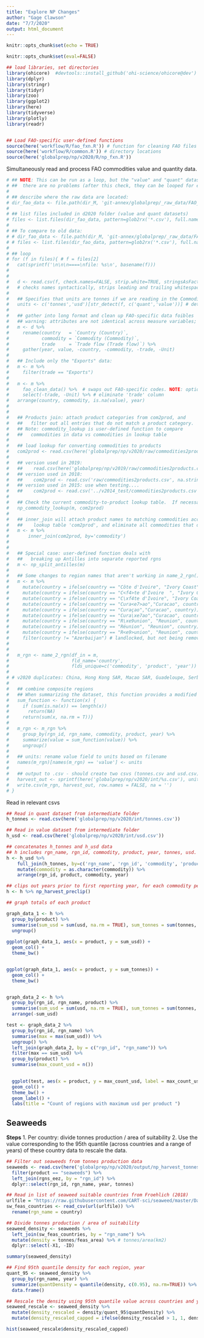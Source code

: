 ```yaml
---
title: "Explore NP Changes"
author: "Gage Clawson"
date: "7/7/2020"
output: html_document
---
```


```r
knitr::opts_chunk$set(echo = TRUE)
```

```r

knitr::opts_chunk$set(eval=FALSE)

## load libraries, set directories
library(ohicore)  #devtools::install_github('ohi-science/ohicore@dev')
library(dplyr)
library(stringr)
library(tidyr)
library(zoo)  
library(ggplot2)
library(here)
library(tidyverse)
library(plotly)
library(readr)


## Load FAO-specific user-defined functions
source(here('workflow/R/fao_fxn.R')) # function for cleaning FAO files
source(here('workflow/R/common.R')) # directory locations
source(here('globalprep/np/v2020/R/np_fxn.R'))

```


Simultaneously read and process FAO commodities value and quantity data.

```r

# ## NOTE: This can be run as a loop, but the "value" and "quant" datasets need to be run individually to make sure
# ##  there are no problems (after this check, they can be looped for efficiency)
# 
# ## describe where the raw data are located:
# dir_fao_data <- file.path(dir_M, 'git-annex/globalprep/_raw_data/FAO_commodities/d2020')
# 
# ## list files included in d2020 folder (value and quant datasets)
# files <- list.files(dir_fao_data, pattern=glob2rx('*.csv'), full.names=TRUE)
# 
# ## To compare to old data:
# # dir_fao_data <- file.path(dir_M, 'git-annex/globalprep/_raw_data/FAO_commodities/d2018')
# # files <- list.files(dir_fao_data, pattern=glob2rx('*.csv'), full.names=T)
# 
# ## loop
# for (f in files){ # f = files[2]
#   cat(sprintf('\n\n\n====\nfile: %s\n', basename(f)))
#   
#   
#   d <- read.csv(f, check.names=FALSE, strip.white=TRUE, stringsAsFactors = FALSE) # stringsAsFactors=T
#   # checks names syntactically, strips leading and trailing whitespace, prevents conversion of characters to factors 
#   
#   ## Specifies that units are tonnes if we are reading in the Commodities Quantity data csv, and usd if we are reading in the Commodities Value data csv
#   units <- c('tonnes','usd')[str_detect(f, c('quant','value'))] # detect unit name using lowercase American English
# 
#   ## gather into long format and clean up FAO-specific data foibles
#   ## warning: attributes are not identical across measure variables; they will be dropped: this is fine
#   m <- d %>% 
#     rename(country   = `Country (Country)`,
#            commodity = `Commodity (Commodity)`,
#            trade     = `Trade flow (Trade flow)`) %>%
#     gather(year, value, -country, -commodity, -trade, -Unit)
#   
#   ## Include only the "Exports" data:
#   m <- m %>%
#     filter(trade == "Exports")
# 
#   m <- m %>%
#     fao_clean_data() %>%  # swaps out FAO-specific codes. NOTE: optional parameter 'sub_0_0' can be passed to control how a '0 0' code is interpreted.
#     select(-trade, -Unit) %>% # eliminate 'trade' column
#   arrange(country, commodity, is.na(value), year)
# 
#   
#   ## Products join: attach product categories from com2prod, and
#   ##   filter out all entries that do not match a product category.
#   ## Note: commodity_lookup is user-defined function to compare 
#   ##   commodities in data vs commodities in lookup table
#   
#   ## load lookup for converting commodities to products
#   com2prod <- read.csv(here('globalprep/np/v2020/raw/commodities2products.csv'), na.strings='')
#   
#   ## version used in 2019:
#   ##    read.csv(here('globalprep/np/v2019/raw/commodities2products.csv'), na.strings='')
#   ## version used in 2018:
#   ##    com2prod <- read.csv('raw/commodities2products.csv', na.strings='')
#   ## version used in 2015: use when testing....
#   ##    com2prod <- read.csv('../v2014_test/commodities2products.csv', na.strings='')
#     
#   ## Check the current commodity-to-product lookup table.  If necessary, make changes to     "raw/commodities2products.csv"
#   np_commodity_lookup(m, com2prod)
#     
#   ## inner_join will attach product names to matching commodities according to
#   ##    lookup table 'com2prod', and eliminate all commodities that do not appear in the lookup table.
#   m <- m %>%
#       inner_join(com2prod, by='commodity')
#     
#     
#   ## Special case: user-defined function deals with 
#   ##   breaking up Antilles into separate reported rgns
#   m <- np_split_antilles(m)
#     
#   ## Some changes to region names that aren't working in name_2_rgn()
#   m <- m %>%
#     mutate(country = ifelse(country == "Côte d'Ivoire", "Ivory Coast", country)) %>%
#     mutate(country = ifelse(country == "C<f4>te d'Ivoire	", "Ivory Coast", country)) %>%
#     mutate(country = ifelse(country == "C\xf4te d'Ivoire", "Ivory Coast", country)) %>%
#     mutate(country = ifelse(country == "Cura<e7>ao","Curacao", country)) %>%
#     mutate(country = ifelse(country == "Curaçao","Curacao", country)) %>%
#     mutate(country = ifelse(country == "Cura\xe7ao","Curacao", country)) %>%
#     mutate(country = ifelse(country == "R\xe9union", "Reunion", country)) %>% 
#     mutate(country = ifelse(country == "Réunion", "Reunion", country)) %>% 
#     mutate(country = ifelse(country == "R<e9>union", "Reunion", country)) %>% 
#     filter(country != "Azerbaijan") # landlocked, but not being removed by name_2_rgn?
#                
#     
#   m_rgn <- name_2_rgn(df_in = m,
#                       fld_name='country', 
#                       flds_unique=c('commodity', 'product', 'year'))
#     
# # v2020 duplicates: China, Hong Kong SAR, Macao SAR, Guadeloupe, Serbia and Montenegro, etc - these are addressed below in the group_by/summarize pipe  
#   
#   ## combine composite regions
#   ## When summarizing the dataset, this function provides a modified way to sum the value column while maintaining NA values when both variables are NA (rather than turning to zero values). The function will sum non-NA values normally.
#   sum_function <- function(x) {
#     if (sum(is.na(x)) == length(x)) 
#       return(NA)
#     return(sum(x, na.rm = T))}
#   
#   m_rgn <- m_rgn %>%
#     group_by(rgn_id, rgn_name, commodity, product, year) %>%
#     summarize(value = sum_function(value)) %>%
#     ungroup()
# 
#   ## units: rename value field to units based on filename
#   names(m_rgn)[names(m_rgn) == 'value'] <- units  
#   
#   ## output to .csv - should create two csvs (tonnes.csv and usd.csv)
#   harvest_out <- sprintf(here('globalprep/np/v2020/int/%s.csv'), units)
#   write.csv(m_rgn, harvest_out, row.names = FALSE, na = '')
# }

```

Read in relevant csvs
```r
## Read in quant dataset from intermediate folder
h_tonnes <- read.csv(here('globalprep/np/v2020/int/tonnes.csv'))

## Read in value dataset from intermediate folder
h_usd <- read.csv(here('globalprep/np/v2020/int/usd.csv'))

## concatenates h_tonnes and h_usd data
## h includes rgn_name, rgn_id, commodity, product, year, tonnes, usd.
h <- h_usd %>%
    full_join(h_tonnes, by=c('rgn_name', 'rgn_id', 'commodity', 'product', 'year')) %>%
    mutate(commodity = as.character(commodity)) %>%
    arrange(rgn_id, product, commodity, year)

## clips out years prior to first reporting year, for each commodity per region
h <- h %>% np_harvest_preclip()

```

```r
## graph totals of each product

graph_data_1 <- h %>%
  group_by(product) %>%
  summarise(sum_usd = sum(usd, na.rm = TRUE), sum_tonnes = sum(tonnes, na.rm = TRUE)) %>%
  ungroup()
  
ggplot(graph_data_1, aes(x = product, y = sum_usd)) +
  geom_col() + 
  theme_bw()


ggplot(graph_data_1, aes(x = product, y = sum_tonnes)) +
  geom_col() + 
  theme_bw()


graph_data_2 <- h %>%
  group_by(rgn_id, rgn_name, product) %>%
  summarise(sum_usd = sum(usd, na.rm = TRUE), sum_tonnes = sum(tonnes, na.rm = TRUE)) %>%
  arrange(-sum_usd)

test <- graph_data_2 %>%
  group_by(rgn_id, rgn_name) %>%
  summarise(max = max(sum_usd)) %>%
  ungroup() %>%
  left_join(graph_data_2, by = c("rgn_id", "rgn_name")) %>%
  filter(max == sum_usd) %>%
  group_by(product) %>%
  summarise(max_count_usd = n())
  

  ggplot(test, aes(x = product, y = max_count_usd, label = max_count_usd)) +
  geom_col() + 
  theme_bw() +
  geom_label() + 
  labs(title = "Count of regions with maximum usd per product ")
```

## Seaweeds

**Steps**
1. Per country: divide tonnes production / area of suitability
2. Use the value corresponding to the 95th quantile (across countries and a range of years) of these country data to rescale the data.

```r

## Filter out seaweeds from tonnes production data
seaweeds <- read.csv(here('globalprep/np/v2020/output/np_harvest_tonnes.csv')) %>% # using gapfilled layer from np_dataprep.Rmd
  filter(product == "seaweeds") %>% 
  left_join(rgns_eez, by = "rgn_id") %>% 
  dplyr::select(rgn_id, rgn_name, year, tonnes)

## Read in list of seaweed suitable countries from Froehlich (2018)
urlfile = "https://raw.githubusercontent.com/CART-sci/seaweed/master/Data/sw_feasible_countries.csv"
sw_feas_countries <- read_csv(url(urlfile)) %>% 
  rename(rgn_name = country)

## Divide tonnes production / area of suitability
seaweed_density <- seaweeds %>% 
  left_join(sw_feas_countries, by = "rgn_name") %>% 
  mutate(density = tonnes/feas_area) %>% # tonnes/area(km2)
  dplyr::select(-X1, -ID)

summary(seaweed_density)

## Find 95th quantile density for each region, year
quant_95 <- seaweed_density %>% 
  group_by(rgn_name, year) %>% 
  summarize(quantDensity = quantile(density, c(0.95), na.rm=TRUE)) %>% 
  data.frame()

## Rescale the density using 95th quantile value across countries and years
seaweed_rescale <- seaweed_density %>% 
  mutate(density_rescaled = density/quant_95$quantDensity) %>% 
  mutate(density_rescaled_capped = ifelse(density_rescaled > 1, 1, density_rescaled))

hist(seaweed_rescale$density_rescaled_capped)

```

